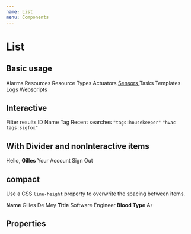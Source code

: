 ```yaml
---
name: List
menu: Components
---
```



# List

## Basic usage

<Playground>
  <List>
    <List.Item>
      <Icon name='notifications' /> Alarms
    </List.Item>
    <List.Item>
      <Icon name='widgets' /> Resources
    </List.Item>
    <List.Item>
      <Icon name='category' /> Resource Types
    </List.Item>
     <List.Item>
      <Icon name='wb_incandescent' /> Actuators
    </List.Item>
     <List.Item>
      <a href=''>
        <Icon name='wifi_tethering' /> Sensors
      </a>
    </List.Item>
     <List.Item active={true}>
      <Icon name='done_all' /> Tasks
    </List.Item>
     <List.Item>
      <Icon name='layers' /> Templates
    </List.Item>
     <List.Item>
      <Icon name='subject' /> Logs
    </List.Item>
     <List.Item>
      <Icon name='code' /> Webscripts
    </List.Item>
  </List>
</Playground>

## Interactive

<Playground>
  <Segment.Group>
    <Segment.Header>
      <Icon name='filter_list' /> Filter results
    </Segment.Header>
    <List as={Segment} padding={0} interactive>
      <List.Item>ID</List.Item>
      <List.Item>Name</List.Item>
      <List.Item>Tag</List.Item>
    </List>
    <Segment.Header>
      <Icon name='history' /> Recent searches
    </Segment.Header>
    <List as={Segment} padding={0} interactive>
      <List.Item><code>"tags:housekeeper"</code></List.Item>
      <List.Item><code>"hvac tags:sigfox"</code></List.Item>
    </List>
  </Segment.Group>
</Playground>

## With Divider and nonInteractive items

<Playground>
  <List as={Segment} padding={0} interactive>
    <List.Item nonInteractive>
      Hello, <strong>Gilles</strong>
    </List.Item>
    <List.Divider />
    <List.Item>
      Your Account
    </List.Item>
    <List.Item>
      Sign Out
    </List.Item>
  </List>
</Playground>

## compact

Use a CSS `line-height` property to overwrite the spacing between items.

<Playground>
  <List compact>
    <List.Item>
      <strong>Name</strong> Gilles De Mey
    </List.Item>
    <List.Item>
      <strong>Title</strong> Software Engineer
    </List.Item>
    <List.Item>
      <strong>Blood Type</strong> A+
    </List.Item>
  </List>
</Playground>

## Properties

<Props of={List}></Props>
